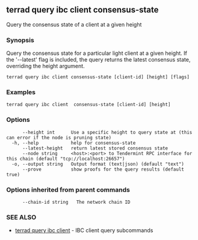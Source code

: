 ## terrad query ibc client consensus-state

Query the consensus state of a client at a given height

### Synopsis

Query the consensus state for a particular light client at a given height.
If the '--latest' flag is included, the query returns the latest consensus state, overriding the height argument.

```
terrad query ibc client consensus-state [client-id] [height] [flags]
```

### Examples

```
terrad query ibc client  consensus-state [client-id] [height]
```

### Options

```
      --height int      Use a specific height to query state at (this can error if the node is pruning state)
  -h, --help            help for consensus-state
      --latest-height   return latest stored consensus state
      --node string     <host>:<port> to Tendermint RPC interface for this chain (default "tcp://localhost:26657")
  -o, --output string   Output format (text|json) (default "text")
      --prove           show proofs for the query results (default true)
```

### Options inherited from parent commands

```
      --chain-id string   The network chain ID
```

### SEE ALSO

* [terrad query ibc client](terrad_query_ibc_client.md)	 - IBC client query subcommands


